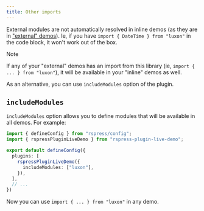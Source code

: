 ```yaml
---
title: Other imports
---
```


 External modules are not automatically resolved in inline demos (as they are in ["external" demos](../external/basics.mdx#imports)). Ie, if you have `import { DateTime } from "luxon"` in the code block, it won't work out of the box.

 > [!NOTE]
 >
 > If any of your "external" demos has an import from this library (ie, `import { ... } from "luxon"`), it will be available in your "inline" demos as well.

 As an alternative, you can use `includeModules` option of the plugin.

 ## `includeModules`

`includeModules` option allows you to define modules that will be available in all demos. For example:

```ts title='rspress.config.ts'
import { defineConfig } from "rspress/config";
import { rspressPluginLiveDemo } from "rspress-plugin-live-demo";

export default defineConfig({
  plugins: [
    rspressPluginLiveDemo({
      includeModules: ["luxon"],
    }),
  ],
  // ...
})
```
 Now you can use `import { ... } from "luxon"` in any demo.


